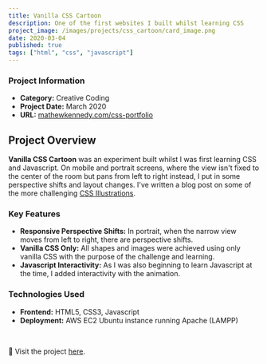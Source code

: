 ```yaml
---
title: Vanilla CSS Cartoon
description: One of the first websites I built whilst learning CSS
project_image: /images/projects/css_cartoon/card_image.png
date: 2020-03-04
published: true
tags: ["html", "css", "javascript"]
---
```


<div className="grid grid-cols-1 md:grid-cols-2">
    <AnimatedPhone scrollHorizontal="yes" screenBackgroundImage="/images/projects/css_cartoon/card_image.png"/>
    <div>
        <h3>Project Information</h3>
        <ul>
            <li><strong>Category:</strong> Creative Coding</li>
            <li><strong>Project Date:</strong> March 2020</li>
            <li><strong>URL:</strong> <a href="https://www.mathewkennedy.com/css-portfolio" target="_blank" className="text-[green] dark:text-[lightgreen]">mathewkennedy.com/css-portfolio</a></li>
        </ul>
    </div>
</div>

## Project Overview
**Vanilla CSS Cartoon** was an experiment built whilst I was first learning CSS and Javascript. On mobile and portrait screens, where the view isn't fixed to the center of the room but pans from left to right instead, I put in some perspective shifts and layout changes. I've written a blog post on some of the more challenging <a href="../blog/css_illustrations" target="_blank" className="text-[green] dark:text-[lightgreen]">CSS Illustrations</a>.

### Key Features
- **Responsive Perspective Shifts:** In portrait, when the narrow view moves from left to right, there are perspective shifts.
- **Vanilla CSS Only:** All shapes and images were achieved using only vanilla CSS with the purpose of the challenge and learning.
- **Javascript Interactivity:** As I was also beginning to learn Javascript at the time, I added interactivity with the animation.

### Technologies Used
- **Frontend:** HTML5, CSS3, Javascript
- **Deployment:** AWS EC2 Ubuntu instance running Apache (LAMPP)

<br/>

🔗 Visit the project [here](https://www.mathewkennedy.com/css-portfolio).